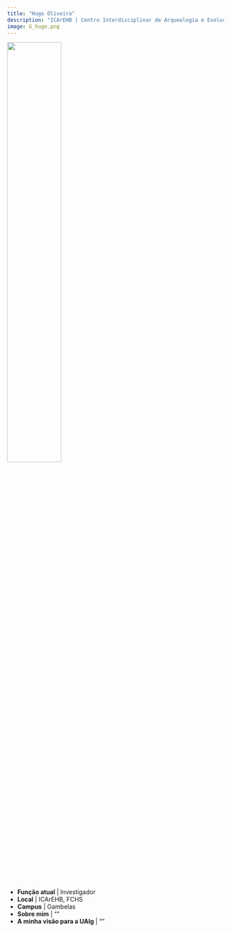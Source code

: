 ```yaml
---
title: "Hugo Oliveira"
description: "ICArEHB | Centro Interdisciplinar de Arqueologia e Evolução do Comportamento Humano"
image: G_hugo.png
---
```


![](G_hugo.png){width=50%}

-   **Função atual** | Investigador
-   **Local** | ICArEHB, FCHS
-   **Campus** | Gambelas
-   **Sobre mim** | ""
-   **A minha visão para a UAlg** | ""


